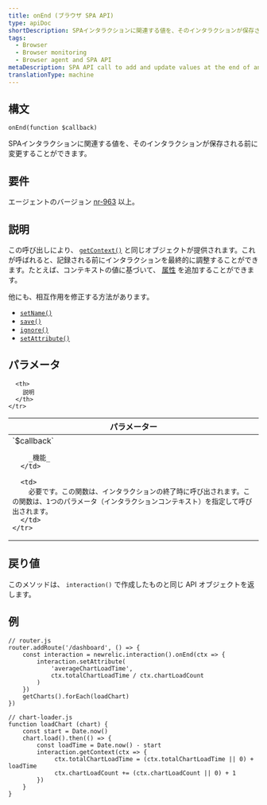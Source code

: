 ```yaml
---
title: onEnd (ブラウザ SPA API)
type: apiDoc
shortDescription: SPAインタラクションに関連する値を、そのインタラクションが保存される前に変更することができます。
tags:
  - Browser
  - Browser monitoring
  - Browser agent and SPA API
metaDescription: SPA API call to add and update values at the end of an interaction event for browser monitoring.
translationType: machine
---
```


## 構文

```
onEnd(function $callback)
```

SPAインタラクションに関連する値を、そのインタラクションが保存される前に変更することができます。

## 要件

エージェントのバージョン [nr-963](/docs/release-notes/new-relic-browser-release-notes/browser-agent-release-notes) 以上。

## 説明

この呼び出しにより、 [`getContext()`](/docs/browser/new-relic-browser/browser-agent-apis/browser-spa-api-newrelicinteractiongetcontext) と同じオブジェクトが提供されます。これが呼ばれると、記録される前にインタラクションを最終的に調整することができます。たとえば、コンテキストの値に基づいて、 [属性](/docs/using-new-relic/welcome-new-relic/getting-started/glossary#attribute) を追加することができます。

他にも、相互作用を修正する方法があります。

* [`setName()`](/docs/browser/new-relic-browser/browser-agent-apis/browser-spa-api-newrelicinteractionsetname)
* [`save()`](/docs/browser/new-relic-browser/browser-agent-apis/browser-spa-api-newrelicinteractionsave)
* [`ignore()`](/docs/browser/new-relic-browser/browser-agent-apis/browser-spa-api-newrelicinteractionignore)
* [`setAttribute()`](/docs/browser/new-relic-browser/browser-agent-apis/browser-spa-api-newrelicinteractionsetattribute)

## パラメータ

<table>
  <thead>
    <tr>
      <th width="25%">
        パラメーター
      </th>

      <th>
        説明
      </th>
    </tr>
  </thead>

  <tbody>
    <tr>
      <td>
        `$callback`

        _機能_
      </td>

      <td>
        必要です。この関数は、インタラクションの終了時に呼び出されます。この関数は、1つのパラメータ（インタラクションコンテキスト）を指定して呼び出されます。
      </td>
    </tr>
  </tbody>
</table>

## 戻り値

このメソッドは、 `interaction()` で作成したものと同じ API オブジェクトを返します。

## 例

```
// router.js
router.addRoute('/dashboard', () => {
    const interaction = newrelic.interaction().onEnd(ctx => {
        interaction.setAttribute(
            'averageChartLoadTime',
            ctx.totalChartLoadTime / ctx.chartLoadCount
        )
    })
    getCharts().forEach(loadChart)
})

// chart-loader.js
function loadChart (chart) {
    const start = Date.now()
    chart.load().then(() => {
        const loadTime = Date.now() - start
        interaction.getContext(ctx => {
             ctx.totalChartLoadTime = (ctx.totalChartLoadTime || 0) + loadTime
             ctx.chartLoadCount += (ctx.chartLoadCount || 0) + 1
        })
    }
}
```